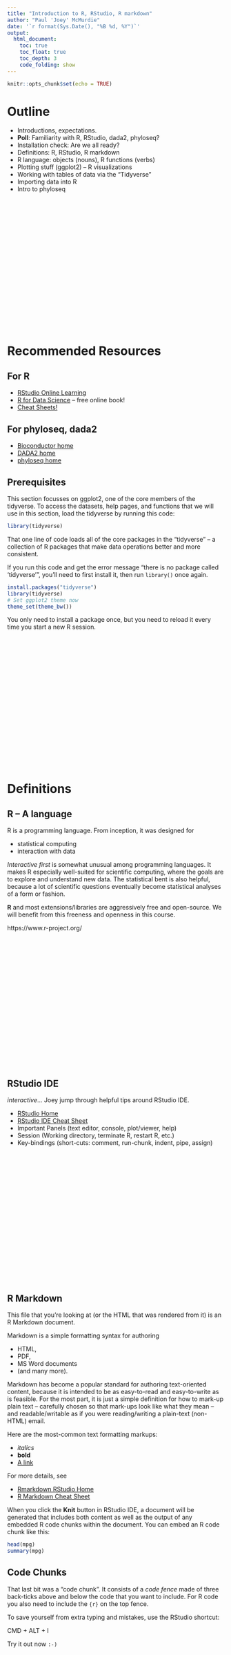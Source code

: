 ```yaml
---
title: "Introduction to R, RStudio, R markdown"
author: "Paul 'Joey' McMurdie"
date: '`r format(Sys.Date(), "%B %d, %Y")`'
output:
  html_document:
    toc: true
    toc_float: true
    toc_depth: 3
    code_folding: show
---
```



```r
knitr::opts_chunk$set(echo = TRUE)
```


# Outline

- Introductions, expectations.
- **Poll**: Familiarity with R, RStudio, dada2, phyloseq?
- Installation check: Are we all ready?
- Definitions: R, RStudio, R markdown
- R language: objects (nouns), R functions (verbs)
- Plotting stuff (ggplot2) -- R visualizations
- Working with tables of data via the "Tidyverse"
- Importing data into R
- Intro to phyloseq

&nbsp;

&nbsp;

&nbsp;

&nbsp;

&nbsp;

&nbsp;

&nbsp;

&nbsp;

&nbsp;

&nbsp;


# Recommended Resources

## For R

- [RStudio Online Learning](https://www.rstudio.com/online-learning/)
- [R for Data Science](http://r4ds.had.co.nz/) -- free online book!
- [Cheat Sheets!](https://www.rstudio.com/resources/cheatsheets/)

## For phyloseq, dada2

- [Bioconductor home](http://bioconductor.org/)
- [DADA2 home](http://benjjneb.github.io/dada2/)
- [phyloseq home](https://joey711.github.io/phyloseq/)


## Prerequisites

This section focusses on ggplot2, one of the core members of the tidyverse. 
To access the datasets, help pages, and functions 
that we will use in this section, 
load the tidyverse by running this code:

```r
library(tidyverse)
```

That one line of code loads all of the core packages
in the "tidyverse" -- a collection of R packages
that make data operations better and more consistent.
 
If you run this code and get the error message 
"there is no package called ‘tidyverse’", 
you'll need to first install it, then run `library()` once again.

```r
install.packages("tidyverse")
library(tidyverse)
# Set ggplot2 theme now
theme_set(theme_bw())
```

You only need to install a package once, 
but you need to reload it every time you start a new R session.


&nbsp;

&nbsp;

&nbsp;

&nbsp;

&nbsp;

&nbsp;

&nbsp;

&nbsp;

&nbsp;

&nbsp;


# Definitions

## R -- A language

R is a programming language.
From inception, it was designed for

- statistical computing
- interaction with data

*Interactive first* is somewhat unusual among programming languages.
It makes R especially well-suited for scientific computing,
where the goals are to explore and understand new data.
The statistical bent is also helpful, 
because a lot of scientific questions 
eventually become statistical analyses of a form or fashion.

**R** and most extensions/libraries 
are aggressively free and open-source.
We will benefit from this freeness and openness in this course.

https://www.r-project.org/



&nbsp;

&nbsp;

&nbsp;

&nbsp;

&nbsp;

&nbsp;

&nbsp;

&nbsp;

&nbsp;

&nbsp;




## RStudio IDE

*interactive*... Joey jump through helpful tips around RStudio IDE.

- [RStudio Home](https://www.rstudio.com/)
- [RStudio IDE Cheat Sheet](https://github.com/rstudio/cheatsheets/raw/master/rstudio-ide.pdf)
- Important Panels (text editor, console, plot/viewer, help)
- Session (Working directory, terminate R, restart R, etc.)
- Key-bindings (short-cuts: comment, run-chunk, indent, pipe, assign)


&nbsp;

&nbsp;

&nbsp;

&nbsp;

&nbsp;

&nbsp;

&nbsp;

&nbsp;

&nbsp;

&nbsp;



## R Markdown

This file that you're looking at
(or the HTML that was rendered from it)
is an R Markdown document. 

Markdown is a simple formatting syntax for authoring 

- HTML, 
- PDF, 
- MS Word documents 
- (and many more). 

Markdown has become a popular standard for authoring text-oriented content,
because it is intended to be as easy-to-read and easy-to-write as is feasible.
For the most part, it is just a simple definition 
for how to mark-up plain text -- 
carefully chosen so that mark-ups look like what they mean --
and readable/writable as if you were 
reading/writing a plain-text (non-HTML) email.

Here are the most-common text formatting markups:

- *italics*
- **bold**
- [A link](https://daringfireball.net/projects/markdown/)

For more details, see

- [Rmarkdown RStudio Home](http://rmarkdown.rstudio.com)
- [R Markdown Cheat Sheet](https://github.com/rstudio/cheatsheets/raw/master/rmarkdown-2.0.pdf)

When you click the **Knit** button in RStudio IDE, 
a document will be generated that includes 
both content as well as the output of any embedded R code chunks 
within the document. You can embed an R code chunk like this:

```r
head(mpg)
summary(mpg)
```

## Code Chunks

That last bit was a "code chunk".
It consists of a *code fence* made of three back-ticks above and below
the code that you want to include.
For R code you also need to include the `{r}` on the top fence.

To save yourself from extra typing and mistakes, 
use the RStudio shortcut: 

CMD + ALT + I

Try it out now `:-)`


&nbsp;

&nbsp;

&nbsp;

&nbsp;

&nbsp;

&nbsp;

&nbsp;

&nbsp;

&nbsp;

&nbsp;



## R Objects

There are two main types of objects in R:

- data (think: "noun")
- functions (think: "verb")

(Yes, in R functions are also objects)

What distinguishes nouns from verbs?
**parentheses**.


&nbsp;

&nbsp;

&nbsp;

&nbsp;

&nbsp;

&nbsp;

&nbsp;

&nbsp;

&nbsp;

&nbsp;


## Inspecting data

- What type of data is this?
- How many elements? dimensions?

```r
head(mpg)
summary(mpg)
class(mpg)
dim(mpg)
```

If above isn't enough detail, try `str`:

```r
str(mpg)
```


&nbsp;

&nbsp;

&nbsp;

&nbsp;

&nbsp;

&nbsp;

&nbsp;

&nbsp;

&nbsp;

&nbsp;



## Inspecting functions

- Question: How do I know the arguments to this function?
- Answer: `?` (the help function)
- Usage: `?functionName`
- TAB: when inside a function's parenthesis, hit TAB. 
See/select parameter names and their description straight from the doc.

```r
?mean
```



&nbsp;

&nbsp;

&nbsp;

&nbsp;

&nbsp;

&nbsp;

&nbsp;

&nbsp;

&nbsp;

&nbsp;


&nbsp;

&nbsp;

&nbsp;

&nbsp;

&nbsp;

&nbsp;

&nbsp;

&nbsp;

&nbsp;

&nbsp;


# Data visualisation

*Let's jump right in!*
Rather than go through more description about R,
let's learn by doing (making plots).

(Adapted from 
[R for Data Science](http://r4ds.had.co.nz/data-visualisation.html))


&nbsp;

&nbsp;

&nbsp;

&nbsp;

&nbsp;

&nbsp;

&nbsp;

&nbsp;

&nbsp;

&nbsp;



## Introduction

> "The simple graph has brought more information to the data analyst’s mind 
> than any other device." --- John Tukey

This section will teach you how to visualise your data using ggplot2.
R has several systems for making graphs, 
but ggplot2 is one of the most elegant and most versatile. 
It is also the graphics tool used by phyloseq.

ggplot2 implements the __grammar of graphics__ ("gg"), 
a coherent philosophy/system for describing and building graphs. 
With ggplot2, you can do more faster by learning one system 
and applying it in many places.

If you'd like to learn more about the theoretical underpinnings of ggplot2 before you start,
try "The Layered Grammar of Graphics", <http://vita.had.co.nz/papers/layered-grammar.pdf>.


### The `mpg` data frame

Let's use our first graph to answer a question: 

> Do cars with big engines use more fuel than cars with small engines? 

You probably already have an answer, but try to make your answer precise. 

- What does the relationship between engine size and fuel efficiency look like? 
- positive? 
- Negative? 
- Linear? 
- Nonlinear?

You can test your answer with the `mpg` __data frame__ found in ggplot2 (aka  `ggplot2::mpg`). A data frame is a rectangular collection of variables (in the columns) and observations (in the rows). `mpg` contains observations collected by the US Environment Protection Agency on 38 models of car. 

```r
mpg
```

Among the variables in `mpg` are:

1. `displ`, a car's engine size, in litres.

1. `hwy`, a car's fuel efficiency on the highway, in miles per gallon (mpg). 
  A car with a low fuel efficiency consumes more fuel than a car with a high 
  fuel efficiency when they travel the same distance. 

To learn more about `mpg`, open its help page by running `?mpg`.


&nbsp;

&nbsp;

&nbsp;

&nbsp;

&nbsp;

&nbsp;

&nbsp;

&nbsp;

&nbsp;

&nbsp;



## Creating a ggplot

To plot `mpg`, run this code to put `displ` on the x-axis and `hwy` on the y-axis:

```r
ggplot(data = mpg) + 
  geom_point(mapping = aes(x = displ, y = hwy))
```

The plot shows a negative relationship between engine size (`displ`) and fuel efficiency (`hwy`). In other words, cars with big engines use more fuel. Does this confirm or refute your hypothesis about fuel efficiency and engine size?

With ggplot2, you begin a plot with the function `ggplot()`. `ggplot()` creates a coordinate system that you can add layers to. The first argument of `ggplot()` is the dataset to use in the graph. So `ggplot(data = mpg)` creates an empty graph, but it's not very interesting so I'm not going to show it here.

You complete your graph by adding one or more layers to `ggplot()`. The function `geom_point()` adds a layer of points to your plot, which creates a scatterplot. ggplot2 comes with many geom functions that each add a different type of layer to a plot. You'll learn a whole bunch of them throughout this section.

Each geom function in ggplot2 takes a `mapping` argument. This defines how variables in your dataset are mapped to visual properties. The `mapping` argument is always paired with `aes()`, and the `x` and `y` arguments of `aes()` specify which variables to map to the x and y axes. ggplot2 looks for the mapped variable in the `data` argument, in this case, `mpg`.

### A graphing template

Let's turn this code into a reusable template for making graphs with ggplot2. To make a graph, replace the bracketed sections in the code below with a dataset, a geom function, or a collection of mappings.

```r
ggplot(data = <DATA>) + 
  <GEOM_FUNCTION>(mapping = aes(<MAPPINGS>))
```

The rest of this section will show you how to complete and extend this template to make different types of graphs. We will begin with the `<MAPPINGS>` component.


&nbsp;

&nbsp;

&nbsp;

&nbsp;

&nbsp;

&nbsp;

&nbsp;

&nbsp;

&nbsp;

&nbsp;



## Exercises - ggplot, mpg

1.  Run `ggplot(data = mpg)`. What do you see?

1.  How many rows are in `mpg`? How many columns?

1.  What does the `drv` variable describe?  Read the help for `?mpg` to find
    out.
     
1.  Make a scatterplot of `hwy` vs `cyl`.

1.  What happens if you make a scatterplot of `class` vs `drv`? Why is
    the plot not useful?


&nbsp;

&nbsp;

&nbsp;

&nbsp;

&nbsp;

&nbsp;

&nbsp;

&nbsp;

&nbsp;

&nbsp;


&nbsp;

&nbsp;

&nbsp;

&nbsp;

&nbsp;

&nbsp;

&nbsp;

&nbsp;

&nbsp;

&nbsp;



## Aesthetic mappings

> "The greatest value of a picture is when it forces us to notice what we
> never expected to see." --- John Tukey

In the plot below, one group of points (highlighted in red) seems to fall outside of the linear trend. These cars have a higher mileage than you might expect. How can you explain these cars? 

```r
ggplot(data = mpg, mapping = aes(x = displ, y = hwy)) +
  geom_point() + 
  geom_point(
    data = dplyr::filter(mpg, displ > 5, hwy > 20), 
    colour = "red", size = 2.2)
```

You can convey information about your data by mapping the aesthetics in your plot to the variables in your dataset. For example, you can map the colors of your points to the `class` variable to reveal the class of each car.

```r
ggplot(data = mpg) + 
  geom_point(
    mapping = aes(
      x = displ, 
      y = hwy, 
      color = class))
```

To map an aesthetic to a variable, associate the name of the aesthetic to the name of the variable inside `aes()`. 

The colors reveal that many of the unusual points are two-seater cars. 

In the above example, we mapped the variable, `class`, to the color aesthetic, but we could have mapped `class` to other aesthetics in the same way. 

Once you map an aesthetic, ggplot2 takes care of the rest. 


&nbsp;

&nbsp;

&nbsp;

&nbsp;

&nbsp;

&nbsp;

&nbsp;

&nbsp;

&nbsp;

&nbsp;



## Exercises - aesthetic mapping

1.  What function defines the aesthetic-mapping for a plot or layer?

1.  What are the possible arguments besides `x` and `y`? (Hint: `aes` is a function)

1.  What's gone wrong with this code? Why are the points not blue?

    ```r
    ggplot(data = mpg) + 
      geom_point(mapping = aes(x = displ, y = hwy, color = "blue"))
    ```
    
1.  Which variables in `mpg` are categorical? Which variables are continuous? 
    (Hint: type `?mpg` to read the documentation for the dataset). How
    can you see this information when you run `mpg`?

1.  Map a continuous variable to `color`, `size`, and `shape`. How do
    these aesthetics behave differently for categorical vs. continuous
    variables? 
    
1.  What happens if you map the same variable to multiple aesthetics? 

1.  What does the `stroke` aesthetic do? What shapes does it work with?
    (Hint: use `?geom_point`)
    
1.  What happens if you map an aesthetic to something other than a variable 
    name, like `aes(colour = displ < 5)`?  


&nbsp;

&nbsp;

&nbsp;

&nbsp;

&nbsp;

&nbsp;

&nbsp;

&nbsp;

&nbsp;

&nbsp;



## Common problems

As you start to run R code, you're likely to run into problems. Don't worry --- it happens to everyone. I have been writing R code for years, and every day I still write code that doesn't work.
This is where the interactivity of R really helps.

> Testing is like voting; do it early and often.
> --Joey

- Test parts of the code to make sure they result in what you expected.
- Test changes to the whole chunk until it works.
- You will eventually develop intuition for how R works
- Testing is also *experiential learning*, a great way to learn any programming language
- Carefully read error messages. They are often (but not always) helpful.
- Google the error message. You are probably not the first person to encounter your error. Online forums are rich and extremely useful.

One common problem when creating ggplot2 graphics is to put the `+` in the wrong place: it has to come at the end of the line, not the start. In other words, make sure you haven't accidentally written code like this:

```R
ggplot(data = mpg) 
+ geom_point(mapping = aes(x = displ, y = hwy))
```


&nbsp;

&nbsp;

&nbsp;

&nbsp;

&nbsp;

&nbsp;

&nbsp;

&nbsp;

&nbsp;

&nbsp;


## Facets

One way to add additional variables is with aesthetics. Another way, particularly useful for categorical variables, is to split your plot into __facets__, subplots that each display one subset of the data. 

To facet your plot by a single variable, use `facet_wrap()`. The first argument of `facet_wrap()` should be a formula, which you create with `~` followed by a variable name (here "formula" is the name of a data structure in R, not a synonym for "equation"). The variable that you pass to `facet_wrap()` should be discrete. 

```r
ggplot(data = mpg) + 
  geom_point(mapping = aes(x = displ, y = hwy)) + 
  facet_wrap(~ class, nrow = 2)
```

To facet your plot on the combination of two variables, add `facet_grid()` to your plot call. The first argument of `facet_grid()` is also a formula. This time the formula should contain two variable names separated by a `~`. 

```r
ggplot(data = mpg) + 
  geom_point(mapping = aes(x = displ, y = hwy)) + 
  facet_grid(drv ~ cyl)
```

If you prefer to not facet in the rows or columns dimension, use a `.` instead of a variable name, e.g. `+ facet_grid(. ~ cyl)`.

### Exercises - facets

1.  What happens if you facet on a continuous variable?

1.  What do the empty cells in plot with `facet_grid(drv ~ cyl)` mean?
    How do they relate to this plot?
    
    ```r
    ggplot(data = mpg) + 
      geom_point(mapping = aes(x = drv, y = cyl))
    ```

1.  What plots does the following code make? What does `.` do?

    ```r
    ggplot(data = mpg) + 
      geom_point(mapping = aes(x = displ, y = hwy)) +
      facet_grid(drv ~ .)
    
    ggplot(data = mpg) + 
      geom_point(mapping = aes(x = displ, y = hwy)) +
      facet_grid(. ~ cyl)
    ```

1.  Take the first faceted plot in this section:

    ```r
    ggplot(data = mpg) + 
      geom_point(mapping = aes(x = displ, y = hwy)) + 
      facet_wrap(~ class, nrow = 2)
    ```
    
    What are the advantages to using faceting instead of the colour aesthetic?
    What are the disadvantages? How might the balance change if you had a 
    larger dataset?
    
1.  Read `?facet_wrap`. What does `nrow` do? What does `ncol` do? What other
    options control the layout of the individual panels? Why doesn't
    `facet_grid()` have `nrow` and `ncol` argument?

1.  When using `facet_grid()` you should usually put the variable with more
    unique levels in the columns. Why?


&nbsp;

&nbsp;

&nbsp;

&nbsp;

&nbsp;

&nbsp;

&nbsp;

&nbsp;

&nbsp;

&nbsp;



## Geometric objects (geoms)

How are these two plots similar? 

```r
ggplot(data = mpg) + 
  geom_point(mapping = aes(x = displ, y = hwy))

ggplot(data = mpg) + 
  geom_smooth(mapping = aes(x = displ, y = hwy))
```

Both plots contain the same x variable, the same y variable, and both describe the same data. But the plots are not identical. Each plot uses a different visual object to represent the data. In ggplot2 syntax, we say that they use different __geoms__.

A __geom__ is the geometrical object that a plot uses to represent data. People often describe plots by the type of geom that the plot uses. For example, bar charts use bar geoms, line charts use line geoms, boxplots use boxplot geoms, and so on. Scatterplots break the trend; they use the point geom. As we see above, you can use different geoms to plot the same data. The plot on the left uses the point geom, and the plot on the right uses the smooth geom, a smooth line fitted to the data. 

To change the geom in your plot, change the geom function that you add to `ggplot()`. For instance, to make the plots above, you can use this code:

```r
# left
ggplot(data = mpg) + 
  geom_point(mapping = aes(x = displ, y = hwy))

# right
ggplot(data = mpg) + 
  geom_smooth(mapping = aes(x = displ, y = hwy))
```

Every geom function in ggplot2 takes a `mapping` argument. However, not every aesthetic works with every geom. You could set the shape of a point, but you couldn't set the "shape" of a line. On the other hand, you _could_ set the linetype of a line. `geom_smooth()` will draw a different line, with a different linetype, for each unique value of the variable that you map to linetype.

```r
ggplot(data = mpg) + 
  geom_smooth(mapping = aes(x = displ, y = hwy, linetype = drv))
```

Here `geom_smooth()` separates the cars into three lines based on their `drv` value, which describes a car's drivetrain. One line describes all of the points with a `4` value, one line describes all of the points with an `f` value, and one line describes all of the points with an `r` value. Here, `4` stands for four-wheel drive, `f` for front-wheel drive, and `r` for rear-wheel drive.

If this sounds strange, we can make it more clear by overlaying the lines on top of the raw data and then coloring everything according to `drv`. 

```r
ggplot(data = mpg, mapping = aes(x = displ, y = hwy, color = drv)) + 
  geom_point() +
  geom_smooth(mapping = aes(linetype = drv))
```

Notice that this plot contains two geoms in the same graph!

ggplot2 provides over 30 geoms, and extension packages provide even more (see <https://www.ggplot2-exts.org> for a sampling). 

- [ggplot2 live doc](http://docs.ggplot2.org/current/)
- [ggplot2 cheat sheet](https://github.com/rstudio/cheatsheets/raw/master/data-visualization-2.1.pdf)

Many geoms, like `geom_smooth()`, use a single geometric object to display multiple rows of data. For these geoms, you can set the `group` aesthetic to a categorical variable to draw multiple objects. ggplot2 will draw a separate object for each unique value of the grouping variable. In practice, ggplot2 will automatically group the data for these geoms whenever you map an aesthetic to a discrete variable (as in the `linetype` example). It is convenient to rely on this feature because the group aesthetic by itself does not add a legend or distinguishing features to the geoms.

```r
ggplot(
  data = mpg,
  mapping = aes(x = displ, y = hwy, color = drv)
) +
  geom_point() +
  geom_smooth()
```

If you place mappings in a geom function, ggplot2 will treat them as local mappings for _for that layer only_. 
This makes it possible to display different aesthetics in different layers.

```r
ggplot(data = mpg, mapping = aes(x = displ, y = hwy)) + 
  geom_point(mapping = aes(color = class)) + 
  geom_smooth()
```

You can use the same idea to specify different `data` for each layer. Here, our smooth line displays just a subset of the `mpg` dataset, the subcompact cars. The local data argument in `geom_smooth()` overrides the global data argument in `ggplot()` for that layer only.

```r
ggplot(data = mpg, mapping = aes(x = displ, y = hwy, color = class)) + 
  geom_point() + 
  geom_smooth(data = filter(mpg, class == "subcompact"), se = FALSE)
```

(We'll learn how `filter()` later.)


&nbsp;

&nbsp;

&nbsp;

&nbsp;

&nbsp;

&nbsp;

&nbsp;

&nbsp;

&nbsp;

&nbsp;



### Exercises - geoms

1.  What geom would you use to draw a line chart? A boxplot? 
    A histogram? An area chart?

1.  Run this code in your head and predict what the output will look like.
    Then, run the code in R and check your predictions.
    
    ```r
    ggplot(data = mpg, mapping = aes(x = displ, y = hwy, color = drv)) + 
      geom_point() + 
      geom_smooth(se = FALSE)
    ```

1.  What does `show.legend = FALSE` do?  What happens if you remove it?  
    Why do you think I used it earlier in the section?

1.  What does the `se` argument to `geom_smooth()` do?

1.  Will these two graphs look different? Why/why not?

    ```r
    ggplot(data = mpg, mapping = aes(x = displ, y = hwy)) + 
      geom_point() + 
      geom_smooth()
    
    ggplot() + 
      geom_point(data = mpg, mapping = aes(x = displ, y = hwy)) + 
      geom_smooth(data = mpg, mapping = aes(x = displ, y = hwy))
    ```

1.  Recreate the R code necessary to generate the following graphs.
    
    ```r
    ggplot(data = mpg, mapping = aes(x = displ, y = hwy)) + 
      geom_point() + 
      geom_smooth(se = FALSE)
    ggplot(data = mpg, mapping = aes(x = displ, y = hwy)) + 
      geom_smooth(aes(group = drv), se = FALSE) +
      geom_point()
    ggplot(data = mpg, mapping = aes(x = displ, y = hwy, color = drv)) + 
      geom_point() + 
      geom_smooth(se = FALSE)
    ggplot(data = mpg, mapping = aes(x = displ, y = hwy)) + 
      geom_point(aes(color = drv)) + 
      geom_smooth(se = FALSE)
    ggplot(data = mpg, mapping = aes(x = displ, y = hwy)) + 
      geom_point(aes(color = drv)) +
      geom_smooth(aes(linetype = drv), se = FALSE)
    ggplot(data = mpg, mapping = aes(x = displ, y = hwy)) + 
      geom_point(size = 4, colour = "white") + 
      geom_point(aes(colour = drv))
    ```
    
1.  What is the problem with this plot? How could you improve it? (Hint: jitter)

    ```r
    ggplot(data = mpg, mapping = aes(x = cty, y = hwy)) + 
      geom_point()
    ```

1.  What parameters to `geom_jitter()` control the amount of jittering?

1.  Compare and contrast `geom_jitter()` with `geom_count()`.


&nbsp;

&nbsp;

&nbsp;

&nbsp;

&nbsp;

&nbsp;

&nbsp;

&nbsp;

&nbsp;

&nbsp;



## Statistical transformations 

Next, let's take a look at a bar chart. Bar charts seem simple, but they are interesting because they reveal something subtle about plots. Consider a basic bar chart, as drawn with `geom_bar()`. The following chart displays the total number of diamonds in the `diamonds` dataset, grouped by `cut`. The `diamonds` dataset comes in ggplot2 and contains information about ~54,000 diamonds, including the `price`, `carat`, `color`, `clarity`, and `cut` of each diamond. The chart shows that more diamonds are available with high quality cuts than with low quality cuts. 

```r
ggplot(data = diamonds) + 
  geom_bar(mapping = aes(x = cut))
```

On the x-axis, the chart displays `cut`, a variable from `diamonds`. On the y-axis, it displays count, but count is not a variable in `diamonds`! Where does count come from? Many graphs, like scatterplots, plot the raw values of your dataset. Other graphs, like bar charts, calculate new values to plot:

* bar charts, histograms, and frequency polygons bin your data 
  and then plot bin counts, the number of points that fall in each bin.

* smoothers fit a model to your data and then plot predictions from the
  model.

* boxplots compute a robust summary of the distribution and then display a 
  specially formatted box.
    
ggplot2 provides over 20 stats for you to use. Each stat is a function, so you can get help in the usual way, e.g. `?stat_bin`. To see a complete list of stats, try the ggplot2 cheatsheet.


&nbsp;

&nbsp;

&nbsp;

&nbsp;

&nbsp;

&nbsp;

&nbsp;

&nbsp;

&nbsp;

&nbsp;



### Exercises

1.  What is the default geom associated with `stat_summary()`? How could
    you rewrite the previous plot to use that geom function instead of the 
    stat function?

1.  What does `geom_col()` do? How is it different to `geom_bar()`?

1.  Most geoms and stats come in pairs that are almost always used in 
    concert. Read through the documentation and make a list of all the 
    pairs. What do they have in common?

1.  What variables does `stat_smooth()` compute? What parameters control
    its behaviour?

1.  In our proportion bar chart, we need to set `group = 1`. Why? In other
    words what is the problem with these two graphs?
    
    ```r
    ggplot(data = diamonds) + 
      geom_bar(mapping = aes(x = cut, y = ..prop..))
    ggplot(data = diamonds) + 
      geom_bar(mapping = aes(x = cut, fill = color, y = ..prop..))
    ```

1.  (Bonus) Turn a stacked bar chart into a pie chart using `coord_polar()`.

1.  (Bonus) Flip x and y axes using `coord_flip()`.


&nbsp;

&nbsp;

&nbsp;

&nbsp;

&nbsp;

&nbsp;

&nbsp;

&nbsp;

&nbsp;

&nbsp;



&nbsp;

&nbsp;

&nbsp;

&nbsp;

&nbsp;

&nbsp;

&nbsp;

&nbsp;

&nbsp;

&nbsp;


## Facets

A powerful feature of ggplot is it’s ability to ‘facet’ data by a categorical variable. 
There are many reasons to do this, 
but often this is better practice 
than alternative graphical representations 
[like stacked bar plots](https://github.com/joey711/phyloseq/issues/442).

Facets are a separate kind of ggplot layer

```r
pFacet <-
  ggplot(
    data = filter(mpg, class %in% c("compact", "pickup")), 
    mapping = aes(x = manufacturer, y=cty, col = trans)) + 
  geom_jitter(width = 0.1, alpha = 0.6) +
  coord_flip() +
  facet_grid(class ~ year)
pFacet
```

The `facet_grid` command instructed ggplot2 to make multiple mini plots -- 
"facets" -- according to categories in the data that we defined.

Faceting is used extensively in the phyloseq tutorial material.
See also `facet_wrap` for when you want 
multiple facet-rows on the same variable.


## Saving, exporting plots

All previous plotting examples rendered the graphic
in the default graphics viewer.
The very last example above went one step further 
and assigned the ggplot definition to a new object, 
called `pFacet`.

We can add further layers to this if we want 
(very useful for simplifying code)

```r
pFacet + 
  ggtitle("My multi-facet plot title.", "and subtitle.")
```

And we can also save this to a common graphics format 
in a file on your hard disk, using `ggsave()`.

```r
ggsave(
  filename = "pFacet.png", 
  plot = pFacet, 
  width = 6, 
  height = 7)
```


&nbsp;

&nbsp;

&nbsp;

&nbsp;

&nbsp;

&nbsp;

&nbsp;

&nbsp;

&nbsp;

&nbsp;



## bonus: UpSetR

Great for comparing sets of things.

```r
if(!require("UpSetR")){install.packages("UpSetR")}
mpgClassList <-
  mpg %>% 
  group_by(class) %>% 
  do(manufacturer = unique(.$manufacturer))
mpgClassList
# Transform to list
mpgClassList <-
  mpgClassList$manufacturer %>% 
  set_names(mpgClassList$class)
mpgClassList
# Make Plot
mpgClassList %>% 
  fromList() %>% 
  upset(order.by = "freq")
```


&nbsp;

&nbsp;

&nbsp;

&nbsp;

&nbsp;

&nbsp;

&nbsp;

&nbsp;

&nbsp;

&nbsp;


&nbsp;

&nbsp;

&nbsp;

&nbsp;

&nbsp;

&nbsp;

&nbsp;

&nbsp;

&nbsp;

&nbsp;



# R Syntax and RStudio magic

(Borrowed from *R for Data Science*, 
[Chapter on "Workflow: basics"](http://r4ds.had.co.nz/workflow-basics.html))

You now have some experience running R code. 
I didn't give you many details, but you've figured out the basics. 
Frustration is natural when you start learning a new language. 
But while you should expect to be a little frustrated, 
take comfort in that it's both typical and temporary: 
it happens to everyone, and the only way to get over it is to keep trying.

Let's go through some more basics running R code, 
and that you know about some of the most helpful RStudio features.

We'll try out

- Tab completion
- frequent keybinding shortcuts
- variable assignment
- function arguments

## Coding basics

Let's review some basics we've so far omitted in the interests of getting you plotting as quickly as possible. 

**You can use R as a calculator**

```r
1 / 200 * 30
(59 + 73 + 2) / 3
sin(pi / 2)
```

You can create new objects with `<-` (or `=`):

```r
x <- 3 * 4
y = 1 + 5
```

All R statements where you create objects, __assignment__ statements, have the same form:

```r
object_name <- value
```

When reading that code say "object name gets value" in your head.

Use RStudio's keyboard shortcut: Alt + - (the minus sign). 

`giveyoureyesabreak` and use spaces.


Object names must start with a letter, and can only contain letters, numbers, `_` and `.`. You want your object names to be descriptive, so you'll need a convention for multiple words. 

```r
i_use_snake_case
otherPeopleUseCamelCase
some.people.use.periods
And_aFew.People_RENOUNCEconvention
```

You can inspect an object by typing its name:

```r
x
```

Make another assignment:

```r
this_is_a_really_long_name <- 2.5
```

Try out RStudio's completion facility: type "this", press TAB, add characters until you have a unique prefix, then press return.

Make yet another assignment:

```r
r_rocks <- 2 ^ 3
```

Let's try to inspect it:

```r
r_rock
#> Error: object 'r_rock' not found
R_rocks
#> Error: object 'R_rocks' not found
```

Typos matter. Case matters.


## Calling functions

R has a large collection of built-in functions that are called like this:

```r
function_name(arg1 = val1, arg2 = val2, ...)
```

Let's try using `seq()` which makes regular **seq**uences of numbers and, while we're at it, learn more helpful features of RStudio. 

Type `se` and hit TAB. 

A popup shows you possible completions. Specify `seq()` by typing more (a "q") to disambiguate, or by using ↑/↓ arrows to select. Notice the floating tooltip that pops up, reminding you of the function's arguments and purpose. If you want more help, press F1 to get all the details in the help tab in the lower right pane. 

Press TAB once more when you've selected the function you want. RStudio will add matching opening (`(`) and closing (`)`) parentheses for you. Type the arguments `1, 10` and hit return.

```r
seq(1, 10)
```

Type this code and notice you get similar assistance with the paired quotation marks:

```r
x <- "hello world"
```

Quotation marks and parentheses must always come in a pair. RStudio does its best to help you, but it's still possible to mess up and end up with a mismatch. If this happens, R will show you the continuation character "+":

```
> x <- "hello
+
```

The `+` tells you that R is waiting for more input; it doesn't think you're done yet. Usually that means you've forgotten either a `"` or a `)`. Either add the missing pair, or press ESCAPE to abort the expression and try again.

If you make an assignment, you don't get to see the value. You're then tempted to immediately double-check the result:

```r
y <- seq(1, 10, length.out = 5)
y
```

This common action can be shortened by surrounding the assignment with parentheses, which causes assignment and "print to screen" to happen.

```r
(y <- seq(1, 10, length.out = 5))
```

Now look at your environment in the upper right pane.
There you can see all of the objects that you've created.

## Exercises - R syntax

1.  Why does this code not work?

    ```r
    my_variable <- 10
    my_varıable
    ```
    
    Look carefully! (This may seem like an exercise in pointlessness, but
    training your brain to notice even the tiniest difference will pay off
    when programming.)
    
1.  Tweak each of the following R commands so that they run correctly:

    ```r
    library(tidyverse)

    ggplot(dota = mpg) + 
      geom_point(mapping = aes(x = displ, y = hwy))
    
    fliter(mpg, cyl = 8)
    filter(diamond, carat > 3)
    ```
    
1.  Press Alt + Shift + K. What happens? How can you get to the same place
    using the menus?



&nbsp;

&nbsp;

&nbsp;

&nbsp;

&nbsp;

&nbsp;

&nbsp;

&nbsp;

&nbsp;

&nbsp;


&nbsp;

&nbsp;

&nbsp;

&nbsp;

&nbsp;

&nbsp;

&nbsp;

&nbsp;

&nbsp;

&nbsp;



# Tables in R

## Data frame summary

- `data.frame` - A table that holds data of different classes/types.
- There are some powerful extensions of this, especially `data.table::data.table` and `tibble::tibble`. The latter you will encounter in the tidyverse.
- `df[i, j]` - "Square bracket" notation works for both accession and assignment.
- `df[["column_name"]]` - double-bracket extracts/assigns columns.
- `df$column_name` - also extracts/assigns columns. *autocomplete* in RStudio.
- `df[i, ]` - extracts/assigns particular **row(s)**.
- `df[, j]` - extracts/assigns particular **columns(s)**.


## Subsetting

If you want to pull out a single variable, you need some new tools, `$` and `[[`. `[[` can extract by name or position; `$` only extracts by name but is a little less typing.

```r
# Define the number of rows for our simulated table
N = 50
df <- data.frame(
  x = runif(N),
  y = rnorm(N),
  group = sample(c("A", "B"), size = N, replace = TRUE)
)

df
```

Extract by name

```r
df$x
df[["x"]]
```

Extract by position

```r
df[[1]]
df[, 1]
df[1, ]
df[5, 2]
```


## Pipes!

Why pipe?

- *Convenience*. It can be really convenient to define multistep data manipulation
without having to create a new variable name for each step.
- *Legibility*. Multiple nested function calls get difficult to read.
Pipe syntax is more natural and simpler once you're used to it.

Pipe command: ` %>% `

RStudio quick command: `CMD + SHIFT + M`

The following are equivalent (use the same functions in the same way):

```r
# without pipe
nrow(filter(df, x > 0.2))
# with pipe
df %>% 
  filter(x > 0.2) %>% 
  nrow
```

To use the extractor functions from the previous chunk in a pipe, you'll need to use the special placeholder `.`:

```r
df %>% .$x
df %>% .[["x"]]
df %>% .[, "x"]
df %>% .[1:2, ]
```


## Evaluate by group

There are too many wonderful options for manipulating tables
in the tidyverse that we cannot cover them all. 
However, a few key functions are 
- `filter()`
- `group_by()`
- `summarize()`
- `arrange()`

Here is an example of such a multi-step table manipulation
that (in natural English):

> First filter the data frame `df` by values in `x`, 
then group by the categorical values in `group`,
then summarize the mean, maximum, and minimum of `y`.

```r
df %>% 
  filter(x > 0.2) %>% 
  group_by(group) %>% 
  summarize(meany = mean(y), maxy = max(y), miny = min(y))
```


## Exercises - Data Frames

1. What is the value in `df` at the third row and 1 column?
1. `df[5, 2]` is from which variable?
1. What is the median of `y` in `df`?
1. What is the median of `x` and `y` in group `A` and group `B`?
1. Create a plot that compares the distribution of values 
between groups A and B. Include a summarizing layer `geom_violin` or `geom_boxplot` and also show the points with `geom_jitter`.
1. BONUS: Repeat the previous exercise, but use 
the `geom_ridgeline()` layer from the "ggridges" package. 
(Hint: you might have to installe "ggridges" first.)
(Hint2: an example of the plot is shown below:)

```r
if(!require("ggridges")){install.packages("ggridges")}
ggplot(df, aes(x = y, y = group, color = group)) +
  geom_density_ridges2() +
  geom_jitter(width = 0, height = 0.1)
```


&nbsp;

&nbsp;

&nbsp;

&nbsp;

&nbsp;

&nbsp;

&nbsp;

&nbsp;

&nbsp;

&nbsp;


&nbsp;

&nbsp;

&nbsp;

&nbsp;

&nbsp;

&nbsp;

&nbsp;

&nbsp;

&nbsp;

&nbsp;



# Import data into R

R is oriented around doing everything in-memory (RAM).
It has its own representation of data objects,
and these are the objects that you're able 
to interact with during an R session.

> What if I want to read tabular data from a file on disk?

> What if I want to save data in R, for use later in R?


## Import R native format

- Write an R data frame to disk.
- Read the data frame from disk.
- Bonus: delete file on disk.

Write `df` to disk as "R Serialized Data", `.RDS`

```r
saveRDS(object = df, file = "df.RDS")
```

Read `"df.RDS"` from file on disk. Save as `dfNew`

```r
dfNew <- readRDS(file = "df.RDS")
identical(dfNew, df)
dfNew
```

**Bonus**: Remove file.

```r
file.remove("df.RDS")
```


## Import generic format(s)

(Adapted from *R for Data Science*, 
[Chapter on "Data Import"](http://r4ds.had.co.nz/data-import.html#data-import))

AKA: "file parsing". 

There are too many file formats in the world to try and cover in a short workshop.
Let's focus on a few key examples.

Here you'll learn how to read plain-text rectangular files into R. 
We'll only scratch the surface of data import, but many of the principles will translate to other forms of data. 
We'll finish with a few pointers to packages that are useful for other types of data.

### Prerequisites

In this section, you'll learn how to load flat files in R with the __readr__ package, which is part of the core tidyverse.

## Getting started

Most of readr's functions are concerned with turning flat files into data frames:

* `read_csv()` reads comma delimited files, `read_csv2()` reads semicolon
  separated files (common in countries where `,` is used as the decimal place),
  `read_tsv()` reads tab delimited files, and `read_delim()` reads in files
  with any delimiter.

* `read_fwf()` reads fixed width files. You can specify fields either by their
  widths with `fwf_widths()` or their position with `fwf_positions()`.
  `read_table()` reads a common variation of fixed width files where columns
  are separated by white space.

* `read_log()` reads Apache style log files. (But also check out
  [webreadr](https://github.com/Ironholds/webreadr) which is built on top
  of `read_log()` and provides many more helpful tools.)

These functions all have similar syntax: once you've mastered one, you can use the others with ease. For the rest of this section we'll focus on `read_csv()`. Not only are csv files one of the most common forms of data storage, but once you understand `read_csv()`, you can easily apply your knowledge to all the other functions in readr.

For the sake of demonstration, 
let's save our trusty `mpg` table to disk.

```r
write_csv(mpg, "mpg.csv")
```

Now let's read it back, and compare (as we did with "RDS" above).

```r
mpg2 <- read_csv("mpg.csv")
mpg2
identical(mpg2, mpg)
```

When you run `read_csv()` it prints out a column specification that gives the name and type of each column.

Delete mpg.csv

```r
file.remove("mpg.csv")
```

You can also supply an inline csv file. This is useful for experimenting with readr and for creating reproducible examples to share with others:

```r
read_csv("a,b,c
1,2,3
4,5,6")
```

In both cases `read_csv()` uses the first line of the data for the column names, which is a very common convention. There are two cases where you might want to tweak this behaviour:

1.  Sometimes there are a few lines of metadata at the top of the file. You can
    use `skip = n` to skip the first `n` lines; or use `comment = "#"` to drop
    all lines that start with (e.g.) `#`.
    
    ```r
    read_csv("The first line of metadata
      The second line of metadata
      x,y,z
      1,2,3", skip = 2)
    
    read_csv("# A comment I want to skip
      x,y,z
      1,2,3", comment = "#")
    ```
    
1.  The data might not have column names. You can use `col_names = FALSE` to
    tell `read_csv()` not to treat the first row as headings, and instead
    label them sequentially from `X1` to `Xn`:
    
    ```r
    read_csv("1,2,3\n4,5,6", col_names = FALSE)
    ```
    
    (`"\n"` is a convenient shortcut for adding a new line. You'll learn more
    about it and other types of string escape in [string basics].)
    
    Alternatively you can pass `col_names` a character vector which will be
    used as the column names:
    
    ```r
    read_csv("1,2,3\n4,5,6", col_names = c("x", "y", "z"))
    ```

Another option that commonly needs tweaking is `na`: this specifies the value (or values) that are used to represent missing values in your file:

```r
read_csv("a,b,c\n1,2,.", na = ".")
```

This is all you need to know to read ~75% of CSV files that you'll encounter in practice. 

You can also easily adapt what you've learned to read tab separated files with `read_tsv()` and fixed width files with `read_fwf()`. 

To read in more challenging files, you'll need to learn more about how readr parses each column, turning them into R vectors.

### (Bonus) Compared to base R

If you've used R before, you might wonder why we're not using `read.csv()`. There are a few good reasons to favour readr functions over the base equivalents:

* They are typically much faster (~10x) than their base equivalents.
  Long running jobs have a progress bar, so you can see what's happening. 
  If you're looking for raw speed, try `data.table::fread()`. It doesn't fit 
  quite so well into the tidyverse, but it can be quite a bit faster.

* They produce tibbles, they don't convert character vectors to factors,
  use row names, or munge the column names. These are common sources of
  frustration with the base R functions.

* They are more reproducible. Base R functions inherit some behaviour from
  your operating system and environment variables, so import code that works 
  on your computer might not work on someone else's.


## Exercises - Import generic file formats

1.  What function would you use to read a file where fields were separated with  
    "|"?
    
1.  Apart from `file`, `skip`, and `comment`, what other arguments do
    `read_csv()` and `read_tsv()` have in common?
    
1.  What are the most important arguments to `read_fwf()`?
    
1.  Identify what is wrong with each of the following inline CSV files. 
    What happens when you run the code?
    
    ```r
    read_csv("a,b\n1,2,3\n4,5,6")
    read_csv("a,b,c\n1,2\n1,2,3,4")
    read_csv("a,b\n\"1")
    read_csv("a,b\n1,2\na,b")
    read_csv("a;b\n1;3")
    ```
    
1.  Why are `mpg` and `mpg2` not identical?


&nbsp;

&nbsp;

&nbsp;

&nbsp;

&nbsp;

&nbsp;

&nbsp;

&nbsp;

&nbsp;

&nbsp;




## (BONUS) Import other formats

To get other types of data into R, we recommend starting with the tidyverse packages listed below. They're certainly not perfect, but they are a good place to start. For rectangular data:

* __haven__ reads SPSS, Stata, and SAS files.

* __readxl__ reads excel files (both `.xls` and `.xlsx`).

* __DBI__, along with a database specific backend (e.g. __RMySQL__, 
  __RSQLite__, __RPostgreSQL__ etc) allows you to run SQL queries against a 
  database and return a data frame.

For hierarchical data: use __jsonlite__ (by Jeroen Ooms) for json, and __xml2__ for XML. Jenny Bryan has some excellent worked examples at <https://jennybc.github.io/purrr-tutorial/>.

For other file types, try the [R data import/export manual](https://cran.r-project.org/doc/manuals/r-release/R-data.html) and the [__rio__](https://github.com/leeper/rio) package.


&nbsp;

&nbsp;

&nbsp;

&nbsp;

&nbsp;

&nbsp;

&nbsp;

&nbsp;

&nbsp;

&nbsp;


&nbsp;

&nbsp;

&nbsp;

&nbsp;

&nbsp;

&nbsp;

&nbsp;

&nbsp;

&nbsp;

&nbsp;



# Introduction to phyloseq

The goal of the phyloseq package is to facilitate 
the kind of interactive, "not canned" workflow 
depicted in the graphic below.

The three main steps in phyloseq are:

- import data (produces phyloseq data object)
- filter and summarize data (agglomerate, ordinate)
- plot data

The phyloseq pacakge provides special functions 
for accomplishing this in a way that is 
consistent, reliable, low-error, and reproducible.

![phyloseq summary](media/phyloseq-summary.png)


&nbsp;

&nbsp;

&nbsp;

&nbsp;

&nbsp;

&nbsp;

&nbsp;

&nbsp;

&nbsp;

&nbsp;



## A phyloseq object

A phyloseq object can contain multiple related tables, 
a tree, and even the sequence corresponding 
to each observation in the "OTU table".

A picture is maybe better than words, here:

![phyloseq class structure](media/phyloseq-classes.png)


&nbsp;

&nbsp;

&nbsp;

&nbsp;

&nbsp;

&nbsp;

&nbsp;

&nbsp;

&nbsp;

&nbsp;



## Import microbiome data

Key functions:

- `import_biom()` -- import biom-format file, return phyloseq data object
- `import_qiime()` -- same as above, legacy QIIME format
- `phyloseq()` -- takes R-encoded data types and returns phyloseq data object

The best reproducible examples on importing data with phyloseq 
can be found on the official data import tutorial page:

http://joey711.github.com/phyloseq/import-data

These function(s) take file pathnames as input, 
import and parse those files, 
and return a single "phyloseq" data object 
that contains all of the data. 


&nbsp;

&nbsp;

&nbsp;

&nbsp;

&nbsp;

&nbsp;

&nbsp;

&nbsp;

&nbsp;

&nbsp;



### Load *phyloseq*

To use *phyloseq* in a new R session, it will have to be loaded. This can be done in your package manager, or at the command line using the `library()` command:
```r
library("phyloseq")
```


### Import from legacy QIIME

The phyloseq package comes with example legacy QIIME output files.
The way to find these files on your system is:

```r
otufile <- system.file("extdata", "GP_otu_table_rand_short.txt.gz", package="phyloseq")
otufile
mapfile <- system.file("extdata", "master_map.txt", package="phyloseq")
mapfile
trefile <- system.file("extdata", "GP_tree_rand_short.newick.gz", package="phyloseq")
trefile
```

Now use the `import_qiime` function to import the data 
from these three files, and generate a phyloseq object.

```r
gp = import_qiime(otufile, mapfile, trefile, verbose=FALSE)
class(gp)
```



## Exercise - import microbiome data

1. What are the components of the phyloseq object, `gp`?
1. How many taxa (OTUs) does it have?
1. How many samples does it have?
1. How many variables are there in the sample data?
1. Import the OTU table encoded in "biom" format at the following path,
also included with phyloseq (hint: use `import_biom()`):
`biomFile <- system.file("extdata", "rich_dense_otu_table.biom", package="phyloseq")`
1. What are the answers to questions above about `gp`, but for this new data?
1. **BONUS** What is the total of all counts in each dataset?



&nbsp;

&nbsp;

&nbsp;

&nbsp;

&nbsp;

&nbsp;

&nbsp;

&nbsp;

&nbsp;

&nbsp;




## Filter

The following are key phyloseq functions for filtering/subsetting

- `prune_taxa`
- `prune_samples`
- `subset_taxa`
- `subset_samples`

`subset_taxa` and `subset_samples` are convenience wrapper around the `subset` function.
You can think of them as analogous to the `filter()` function in the tidyverse.
They support expressions of inclusion based on 
the `tax_table` or `sample_data`, respectively.

```r
# Only Firmicutes
subset_taxa(gp, Phylum == "Firmicutes")
# Only ocean samples
subset_samples(gp, SampleType=="Ocean")
```


`prune_taxa` and `prune_samples` are functions
for filtering based on an previously defined inclusion vector.
You can think of this as similar to square bracket notation 
on rows or columns of a table.

```r
# keep only taxa that were observed at least twice
prune_taxa(taxa_sums(gp) >= 2, gp)
# keep only samples with count greater than 2000
prune_samples(sample_sums(gp) >= 2000, gp)
```


&nbsp;

&nbsp;

&nbsp;

&nbsp;

&nbsp;

&nbsp;

&nbsp;

&nbsp;

&nbsp;

&nbsp;



## Exercise - phyloseq filter

1. How do you remove taxa that were only observed 1 time in the whole dataset?
1. How do you filter to just taxa that appeared in more than one sample
(prevalence >= 2)?
1. How do you remove samples that had less than 4500 reads (total count)?
1. How do you filter to just samples that derive from the human body?



&nbsp;

&nbsp;

&nbsp;

&nbsp;

&nbsp;

&nbsp;

&nbsp;

&nbsp;

&nbsp;

&nbsp;


## Aggregate observations

- `tax_glom()` -- Taxonomy-defined, taxonomy-aware agglomeration of observations.
- `tip_glom()` -- Tree-defined, taxonomy-aware agglomeration of observations.

```r
# agglomerate at the taxonomic rank of Family
(tax_glom(gp, taxrank="Order"))
```

`tip_glom()` can take time for a dataset with a large number of taxa, 
so let's first apply our newly-acquired tidyverse knowledge, 
and determine a phylum with a manageable number of unique OTUs.
We will subset to just this Phylum for the purposes of demonstrating
tree-based agglommeration quickly.

```r
gp %>% 
  psmelt %>%
  group_by(Phylum) %>% 
  summarize(OTUn = (unique(OTU) %>% length)) %>% 
  arrange(desc(OTUn))
```

```r
gpAcid <- subset_taxa(gp, Phylum == "Acidobacteria")
plot_tree(gpAcid, label.tips="taxa_names", 
          size="abundance", title="Before tip_glom()", ladderize = "left")
gpTipGlom <- tip_glom(gpAcid, h = 0.2)
plot_tree(gpTipGlom, label.tips="taxa_names", 
          size="abundance", title="After tip_glom()", ladderize = "left")
```


&nbsp;

&nbsp;

&nbsp;

&nbsp;

&nbsp;

&nbsp;

&nbsp;

&nbsp;

&nbsp;

&nbsp;


## Exercise - phyloseq aggregate

1. In `gp` dataset, what are available ranks in the taxonomy
(Hint: try `rank_names()`)?
1. Use `tax_glom()` to agglomerate at taxonomic rank "Family".
1. How many taxa before/after agglomeration (Hint: use `ntaxa`)?
1. What is the `h` parameter in `tip_glom`?
1. What happens when you increase the value of `h`?


&nbsp;

&nbsp;

&nbsp;

&nbsp;

&nbsp;

&nbsp;

&nbsp;

&nbsp;

&nbsp;

&nbsp;



## Plots

Let's jump back into plotting, but this time using phyloseq.

## Ordination

Many of the supported plots are relatively straightforward 
applications to this data type.
The exception is `plot_ordination`.
We don't have time to go through 
the theoretical details of ordination methods.
It is a rich and complex field that makes up a big portion of 
Exploratory Data Analysis
(the underwhelming term used by statisticians).

However, the mechanics of executing a particular ordination method,
and then plotting the results within phyloseq are comparatively simple.

```r
# compute PCoA ordination on w-UniFrac distance
gpPcoaWuf <- ordinate(gp, "PCoA", "wUniFrac")
# generate the plot
plot_ordination(gp, gpPcoaWuf, color = "SampleType") +
  # add a title, subtitle
  ggtitle("The Classic Microbiome Ordination",
          "PCoA on weighted UniFrac distance.") +
  # bump the sizes a bit
  geom_point(size = 5, alpha = 0.7)
```

&nbsp;

&nbsp;

&nbsp;

&nbsp;

&nbsp;

&nbsp;

&nbsp;

&nbsp;

&nbsp;

&nbsp;



## Exercise - plots with phyloseq

The main plot functions in phyloseq are:

- `plot_richness()`
- `plot_ordination()`
- `plot_heatmap()`
- `plot_tree()` (use `gpAcid`, or something < 200 taxa)
- `plot_bar()`
- `plot_network()`

1. Try out each plot function.
1. When might you use each?
1. What is plot_richness showing you? 
Which variables in this plot data are good 
for mapping to `color` or faceting?
1. Does it look like there are differences 
in alpha-diversity between sample sources?
1. Try different distances and ordination methods for 
`plot_ordination` and `plot_heatmap`.
1. Try different distances for `plot_network`
1. Try different values of special arguments in the above.


&nbsp;

&nbsp;

&nbsp;

&nbsp;

&nbsp;

&nbsp;

&nbsp;

&nbsp;

&nbsp;

&nbsp;



## (Bonus) psmelt -- phyloseq and tidyverse

Sometimes you'll want to define your own ggplot from scratch,
or you'll want to use the many Data Frame oriented tools
provided in the tidyverse. 
To address these, phyloseq provides a "melting" function,
`psmelt()`, that converts the complicated 
phyloseq-encoded data into a "tidy" data frame.
In fact, most phyloseq plot functions depend on `psmelt()`.
Reading the code of these functions can help you get ideas
for how you might define your own custom plots.

(Caveat, trees are not naturally represented by a table,
so `psmelt` does not attempt to return anything encoded in the tree).

Try it:

```r
gpAcid %>% 
  psmelt() %>% 
  group_by(Sample) %>% 
  mutate(Proportion = Abundance / sum(Abundance, na.rm = TRUE)) %>% 
  filter(Proportion > 0) %>% 
  filter(!is.na(Class)) %>% 
  ggplot(aes(y = Class, x = log10(Proportion), fill = Class)) +
  ggridges::geom_density_ridges2(scale = 1, alpha = 0.7, show.legend = FALSE) +
  ggtitle("Compare distribution of relative abundances")
  # geom_violin() +
  # coord_flip()
```


&nbsp;

&nbsp;

&nbsp;

&nbsp;

&nbsp;

&nbsp;

&nbsp;

&nbsp;

&nbsp;

&nbsp;



## (Bonus) ggtree

The ggtree package is the best way to make complex tree visualizations in R
(to my knowledge).
If ggtree had been around when I began phyloseq, 
I would have used it instead of writing `plot_tree` from scratch.

```r
if(!require("ggtree")){
  source("https://bioconductor.org/biocLite.R")
  biocLite("ggtree")
}
gp %>% 
  phy_tree() %>% 
  ggtree(ladderize = TRUE)
```







